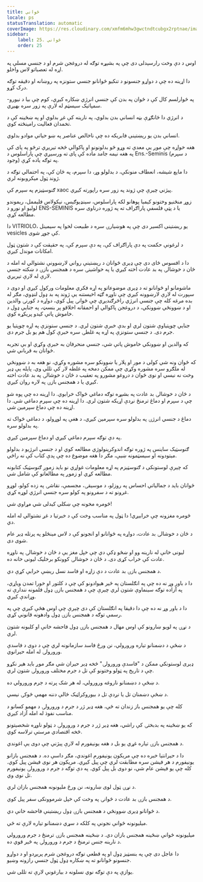 ```yaml
---
title: ځواني
locale: ps
statusTranslation: automatic
coverImage: https://res.cloudinary.com/xmfm6mhw3gwctndtcubgx2rptnae/image/upload/v1740337243/small_cover_educacion_fundamental_a051170f1c.webp
sidebar:
    label: 25. ځواني
    order: 25
---
```

اوس د دې وخت رارسېدلی دی چې په بشپړه توګه له دروغجن شرم او د جنسي مسلې په اړه له تعصباتو لاس واخلو.

دا اړینه ده چې د دواړو جنسونو د تنکیو ځوانانو جنسي ستونزه په روښانه او دقیقه توګه درک کړو.

په څوارلسم کال کې د ځوان په بدن کې جنسي انرژي ښکاره کیږي، کوم چې بیا د نیورو-سمپاتیک سیسټم له لارې په زور سره بهیږي.

د انرژي دا ځانګړې بڼه انساني بدن بدلوي، په نارینه کې غږ بدلوي او په ښځینه کې د تخمدان فعالیت رامینځته کوي.

انساني بدن یو ریښتینی فابریکه ده چې ناخالص عناصر په ښو حیاتي موادو بدلوي.

هغه خواړه چې موږ یې معدې ته وړو څو بدلونونو او پاکوالي څخه تیریږي ترڅو په پای کې په هغه نیمه جامد ماده کې پای ته ورسیږي چې پاراسلوس د Ens.-Seminis (د سپرم وجود) په توګه یاده کړې.

دا مایع شیشه، انعطاف منونکې، د بدلولو وړ، دا سپرم، په ځان کې، په احتمالي توګه د ژوند ټول میکروبونه لري.

ګنوسټیزم په سپرم کې хаос پیژني چیرې چې ژوند په زور سره راپورته کیږي.

زوړ منځنیو وختونو کیمیا پوهانو لکه پاراسلوس، سینډیوګیس، نیکولاس فلیممل، ریموندو لولیو او نورو د ENS-SEMINIS یا د پټې فلسفې پاراګراف ته په ژوره درناوی سره مطالعه کړې.

دا VITRIOLO، یو ریښتینی اکسیر دی چې په هوښیارۍ سره د طبیعت لخوا په سیمینل vesicles کې جوړ شوی.

د لرغونې حکمت په دې پاراګراف کې، په دې سپرم کې، په حقیقت کې د شتون ټول امکانات موندل کیږي.

دا د افسوس ځای دی چې ډیری ځوانان د ریښتینې رواني لارښوونې نشتوالي له امله د ځان د خوشالۍ په بد عادت اخته کیږي یا په خواشینۍ سره د همجنس بازۍ د ښکته جنسي لارې له لارې تیریږي.

ماشومانو او ځوانانو ته د ډیری موضوعاتو په اړه فکري معلومات ورکول کیږي او دوی د سپورت له لارې لارښوونه کیږي چې ناوړه ګټه اخیستنه یې ژوند په بد ډول لنډوي، مګر له بده مرغه کله چې جنسي انرژي راڅرګندیږي چې ځوانۍ پیل کوي، دواړه د کورنۍ والدین او د ښوونځي ښوونکي، د دروغجن پاکوالي او احمقانه اخلاقو پر بنسټ، په جنایي ډول د خاموش پاتې کیدو پریکړه کوي.

جنایي چوپتیاوې شتون لري او بدې خبرې شتون لري. د جنسي ستونزې په اړه چوپتیا یو جرم دی. د جنسي ستونزې په اړه په غلطۍ سره خبرې کول هم یو بل جرم دی.

که والدین او ښوونکي خاموش پاتې شي، جنسي منحرفان به خبرې وکړي او بې تجربه ځوانان به قرباني شي.

که ځوان ونه شي کولی د مور او پلار یا ښوونکو سره مشوره وکړي، نو هغه به د ښوونځي له ملګرو سره مشوره وکړي چې ممکن دمخه په غلطه لار کې تللي وي. پایله یې ډیر وخت نه نیسي او نوی ځوان د دروغو مشورو په تعقیب د ځان د خوشالۍ په بد عادت اخته کیږي یا د همجنس بازۍ په لاره روان کیږي.

د ځان د خوشالۍ بد عادت په بشپړه توګه دماغي ځواک خرابوي. دا اړینه ده چې پوه شو چې د سپرم او دماغ ترمنځ نږدې اړیکه شتون لري. دا اړینه ده چې سپرم دماغي شي. دا اړینه ده چې دماغ سپرمین شي.

دماغ د جنسي انرژۍ په بدلولو سره سپرمین کیږي، د هغې په لوړولو، د دماغي ځواک ته په بدلولو سره.

په دې توګه سپرم دماغي کیږي او دماغ سپرمین کیږي.

ګنوسټیک ساینس په ژوره توګه اندوکرینولوژي مطالعه کوي او د جنسي انرژیو د بدلولو میتودونه او سیسټمونه ښیې، مګر دا هغه موضوع ده چې پدې کتاب کې نه راځي.

که چیرې لوستونکی د ګنوسټیزم په اړه معلومات غواړي نو باید زموږ ګنوسټیک کتابونه مطالعه کړي او زموږ په مطالعاتو کې شامل شي.

ځوانان باید د جمالیاتي احساس په روزلو، د موسیقۍ، مجسمې، نقاشۍ په زده کولو، لوړو غرونو ته د سفرونو په کولو سره جنسي انرژي لوړه کړي.

څومره مخونه چې ښکلي کیدلی شي مړاوي شي!

څومره مغزونه چې خرابیږي! دا ټول په مناسب وخت کې د خبرتیا د غږ نشتوالي له امله دي.

د ځان د خوشالۍ بد عادت، دواړه په ځوانانو او انجونو کې د لاس مینځلو په پرتله ډیر عام شوی دی.

لیونی خانې له نارینه وو او ښځو ډکې دي چې خپل مغز یې د ځان د خوشالۍ په ناوړه عادت کې خراب کړی دی. د ځان د خوشالۍ کوونکو برخلیک لیونی خانه ده.

د همجنس بازۍ بد عادت د دې زاړه او فاسد نسل ریښې خرابې کړې دي.

دا د باور وړ نه ده چې په انګلستان په څیر هیوادونو کې چې د کلتور او خورا تمدن ویاړي، په آزاده توګه سینماوې شتون لري چیرې چې د همجنس بازۍ ډول فلمونه نندارې ته وړاندې کیږي.

دا د باور وړ نه ده چې دا دقیقا په انګلستان کې دی چیرې چې اوس هڅې کیږي چې په رسمي توګه د همجنس بازۍ ډول وادهونه قانوني کړي.

د نړۍ په لویو ښارونو کې اوس مهال د همجنس بازۍ ډول فاحشه خانې او کلبونه شتون لري.

د ښځې د دښمنانو تیاره ورورولي، نن ورځ فاسد سازمانونه لري چې د دوی د فاسدې ورورولۍ له امله حیرانوي.

ډیری لوستونکي ممکن د "فاسدې ورورولۍ" څخه ډیر حیران شي مګر موږ باید هیر نکړو چې د تاریخ په ټولو وختونو کې تل د جرم مختلف ورورولۍ شتون لري.

د ښځې د دښمنانو ناروغه ورورولي، له هر شک پرته د جرم ورورولي ده.

د ښځې دښمنان تل یا نږدې تل د بیوروکراټیک ځالې دننه مهمې څوکۍ نیسي.

کله چې یو همجنس باز زندان ته ځي، هغه ډیر ژر د جرم د ورورولۍ د مهمو کسانو د مناسب نفوذ له امله آزاد کیږي.

که یو ښځینه په بدبختۍ کې راشي، هغه ډیر ژر د جرم د ورورولۍ د ټولو ناوړه شخصیتونو څخه اقتصادي مرستې ترلاسه کوي.

د همجنس بازۍ تیاره غړي یو بل د هغه یونیفورم له لارې پیژني چې دوی یې اغوندي.

دا د حیرانتیا خبره ده چې مریکون یونیفورم اغوندي، مګر داسې ده. د همجنس بازانو یونیفورم د هر فیشن سره مطابقت لري چې پیل کیږي. مریکون هر نوی فیشن پیل کوي. کله چې یو فیشن عام شي، نو دوی بل پیل کوي. په دې توګه د جرم د ورورولۍ یونیفورم تل نوی وي.

د نړۍ ټول لوی ښارونه، نن ورځ ملیونونه همجنس بازان لري.

د همجنس بازۍ بد عادت د ځوانۍ په وخت کې خپل شرموونکی سفر پیل کوي.

د ځوانانو ډیری ښوونځي د همجنس بازۍ ډول ریښتینې فاحشه خانې دي.

میلیونونه ځوانې نجونې په کلکه د سړي دښمنانو تیاره لارې ته ځي.

میلیونونه ځوانې ښځینه همجنس بازان دي. د ښځینه همجنس بازۍ ترمنځ د جرم ورورولي د نارینه جنس ترمنځ د جرم د ورورولۍ په څیر قوي ده.

دا عاجل دی چې په بنسټیز ډول او په قطعي توګه دروغجن شرم پریږدو او د دواړو جنسونو ځوانانو ته په ښکاره ډول ټول جنسي رازونه وښیو.

یوازې په دې توګه نوي نسلونه د بیارغونې لارې ته تللی شي.

